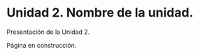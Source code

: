 ```{=latex}
\thispagestyle{primerapagina}
```

# Unidad 2. Nombre de la unidad.

Presentación de la Unidad 2.

::: en-construccion
Página en construcción.
:::